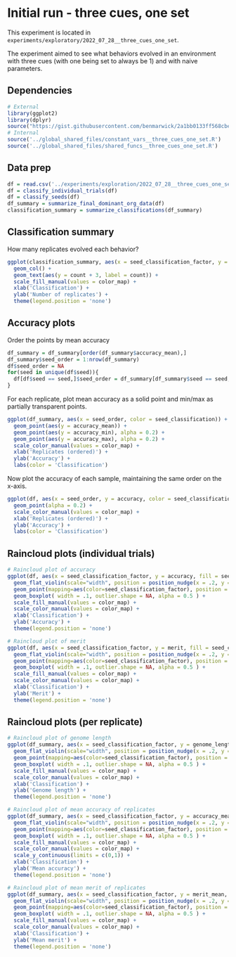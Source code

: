# Initial run - three cues, one set

This experiment is located in `experiments/exploratory/2022_07_28__three_cues_one_set`. 

The experiment aimed to see what behaviors evolved in an environment with three cues (with one being set to always be 1) and with naive parameters. 

## Dependencies

```r
# External
library(ggplot2)
library(dplyr)
source("https://gist.githubusercontent.com/benmarwick/2a1bb0133ff568cbe28d/raw/fb53bd97121f7f9ce947837ef1a4c65a73bffb3f/geom_flat_violin.R")
# Internal
source('../global_shared_files/constant_vars__three_cues_one_set.R')
source('../global_shared_files/shared_funcs__three_cues_one_set.R')
```

## Data prep 

```r
df = read.csv('../experiments/exploration/2022_07_28__three_cues_one_set/data/combined_final_dominant_data.csv')
df = classify_individual_trials(df)
df = classify_seeds(df)
df_summary = summarize_final_dominant_org_data(df)
classification_summary = summarize_classifications(df_summary)
```

## Classification summary 

How many replicates evolved each behavior?

```r
ggplot(classification_summary, aes(x = seed_classification_factor, y = count, fill = seed_classification_factor)) + 
  geom_col() + 
  geom_text(aes(y = count + 3, label = count)) + 
  scale_fill_manual(values = color_map) + 
  xlab('Classification') + 
  ylab('Number of replicates') + 
  theme(legend.position = 'none')
```

## Accuracy plots

Order the points by mean accuracy

```r
df_summary = df_summary[order(df_summary$accuracy_mean),]
df_summary$seed_order = 1:nrow(df_summary)
df$seed_order = NA
for(seed in unique(df$seed)){
  df[df$seed == seed,]$seed_order = df_summary[df_summary$seed == seed,]$seed_order
}
```

For each replicate, plot mean accuracy as a solid point and min/max as partially transparent points.

```r
ggplot(df_summary, aes(x = seed_order, color = seed_classification)) + 
  geom_point(aes(y = accuracy_mean)) +
  geom_point(aes(y = accuracy_min), alpha = 0.2) +
  geom_point(aes(y = accuracy_max), alpha = 0.2) +
  scale_color_manual(values = color_map) +
  xlab('Replicates (ordered)') +
  ylab('Accuracy') +
  labs(color = 'Classification')
```

Now plot the accuracy of each sample, maintaining the same order on the x-axis. 

```r
ggplot(df, aes(x = seed_order, y = accuracy, color = seed_classification)) + 
  geom_point(alpha = 0.2) + 
  scale_color_manual(values = color_map) +
  xlab('Replicates (ordered)') +
  ylab('Accuracy') +
  labs(color = 'Classification') 
```

## Raincloud plots (individual trials)

```r
# Raincloud plot of accuracy
ggplot(df, aes(x = seed_classification_factor, y = accuracy, fill = seed_classification_factor)) + 
  geom_flat_violin(scale="width", position = position_nudge(x = .2, y = 0), alpha = .8 ) + 
  geom_point(mapping=aes(color=seed_classification_factor), position = position_jitter(width = .15, height = 0), size = .5, alpha = 0.8 ) + 
  geom_boxplot( width = .1, outlier.shape = NA, alpha = 0.5 ) +
  scale_fill_manual(values = color_map) +
  scale_color_manual(values = color_map) + 
  xlab('Classification') + 
  ylab('Accuracy') + 
  theme(legend.position = 'none')
```

```r
# Raincloud plot of merit
ggplot(df, aes(x = seed_classification_factor, y = merit, fill = seed_classification_factor)) + 
  geom_flat_violin(scale="width", position = position_nudge(x = .2, y = 0), alpha = .8 ) + 
  geom_point(mapping=aes(color=seed_classification_factor), position = position_jitter(width = .15, height = 0), size = .5, alpha = 0.8 ) + 
  geom_boxplot( width = .1, outlier.shape = NA, alpha = 0.5 ) +
  scale_fill_manual(values = color_map) +
  scale_color_manual(values = color_map) + 
  xlab('Classification') + 
  ylab('Merit') + 
  theme(legend.position = 'none')
```

## Raincloud plots (per replicate)
```r
# Raincloud plot of genome length
ggplot(df_summary, aes(x = seed_classification_factor, y = genome_length, fill = seed_classification_factor)) + 
  geom_flat_violin(scale="width", position = position_nudge(x = .2, y = 0), alpha = .8 ) + 
  geom_point(mapping=aes(color=seed_classification_factor), position = position_jitter(width = .15, height = 0), size = .5, alpha = 0.8 ) + 
  geom_boxplot( width = .1, outlier.shape = NA, alpha = 0.5 ) +
  scale_fill_manual(values = color_map) +
  scale_color_manual(values = color_map) + 
  xlab('Classification') + 
  ylab('Genome length') + 
  theme(legend.position = 'none')
```

```r
# Raincloud plot of mean accuracy of replicates
ggplot(df_summary, aes(x = seed_classification_factor, y = accuracy_mean, fill = seed_classification_factor)) + 
  geom_flat_violin(scale="width", position = position_nudge(x = .2, y = 0), alpha = .8 ) + 
  geom_point(mapping=aes(color=seed_classification_factor), position = position_jitter(width = .15, height = 0), size = .5, alpha = 0.8 ) + 
  geom_boxplot( width = .1, outlier.shape = NA, alpha = 0.5 ) +
  scale_fill_manual(values = color_map) +
  scale_color_manual(values = color_map) + 
  scale_y_continuous(limits = c(0,1)) +
  xlab('Classification') + 
  ylab('Mean accuracy') + 
  theme(legend.position = 'none')
```

```r
# Raincloud plot of mean merit of replicates
ggplot(df_summary, aes(x = seed_classification_factor, y = merit_mean, fill = seed_classification_factor)) + 
  geom_flat_violin(scale="width", position = position_nudge(x = .2, y = 0), alpha = .8 ) + 
  geom_point(mapping=aes(color=seed_classification_factor), position = position_jitter(width = .15, height = 0), size = .5, alpha = 0.8 ) + 
  geom_boxplot( width = .1, outlier.shape = NA, alpha = 0.5 ) +
  scale_fill_manual(values = color_map) +
  scale_color_manual(values = color_map) + 
  xlab('Classification') + 
  ylab('Mean merit') + 
  theme(legend.position = 'none')
```
